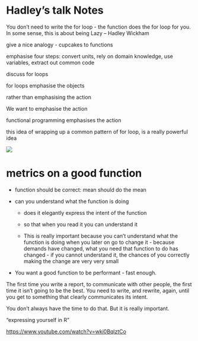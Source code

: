 # Hadley's talk Notes

You don't need to write the for loop - the function does the for loop for you. In some sense, this is about being Lazy – Hadley Wickham

give a nice analogy - cupcakes to functions

emphasise four steps: convert units, rely on domain knowledge, use variables, extract out common code

discuss for loops

for loops emphasise the objects

rather than emphasising the action

We want to emphasise the action

functional programming emphasises the action

this idea of wrapping up a common pattern of for loop, is a really powerful idea

![](images/clipboard-2840757389.png)

# metrics on a good function

-   function should be correct: mean should do the mean

-   can you understand what the function is doing

    -   does it elegantly express the intent of the function

    -   so that when you read it you can understand it

    -   This is really important because you can't understand what the function is doing when you later on go to change it - because demands have changed, what you need that function to do has changed - if you cannot understand it, the chances of you correctly making the change are very very small

-   You want a good function to be performant - fast enough.

The first time you write a report, to communicate with other people, the first time it isn't going to be the best. You need to write, and rewrite, again, until you get to something that clearly communicates its intent.

You don't always have the time to do that. But it is really important.

"expressing yourself in R"

<https://www.youtube.com/watch?v=wki0BqlztCo>
